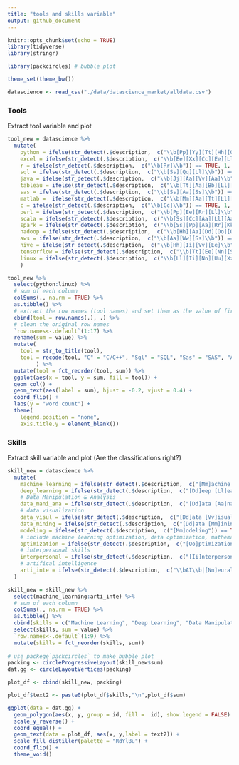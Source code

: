 ```yaml
---
title: "tools and skills variable"
output: github_document
---
```


```r
knitr::opts_chunk$set(echo = TRUE)
library(tidyverse)
library(stringr)

library(packcircles) # bubble plot

theme_set(theme_bw())
```

```r
datascience <- read_csv("./data/datascience_market/alldata.csv")
```

### Tools

Extract tool variable and plot
```r
tool_new = datascience %>% 
  mutate(
    python = ifelse(str_detect(.$description,  c("\\b[Pp][Yy][Tt][Hh][Oo][Nn]\\b")) == TRUE, 1, 0),
    excel = ifelse(str_detect(.$description,  c("\\b[Ee][Xx][Cc][Ee][Ll]\\b")) == TRUE, 1, 0),
    r = ifelse(str_detect(.$description,  c("\\b[Rr]\\b")) == TRUE, 1, 0),
    sql = ifelse(str_detect(.$description,  c("\\b[Ss][Qq][Ll]\\b")) == TRUE, 1, 0),
    java = ifelse(str_detect(.$description,  c("\\b[Jj][Aa][Vv][Aa]\\b")) == TRUE, 1, 0),
    tableau = ifelse(str_detect(.$description,  c("\\b[Tt][Aa][Bb][Ll][Ee][Aa][Uu]\\b")) == TRUE, 1, 0),
    sas = ifelse(str_detect(.$description,  c("\\b[Ss][Aa][Ss]\\b")) == TRUE, 1, 0),
    matlab =  ifelse(str_detect(.$description,  c("\\b[Mm][Aa][Tt][Ll][Aa][Bb]\\b")) == TRUE, 1, 0),
    c = ifelse(str_detect(.$description,  c("\\b[Cc]\\b")) == TRUE, 1, 0),
    perl = ifelse(str_detect(.$description,  c("\\b[Pp][Ee][Rr][Ll]\\b")) == TRUE, 1, 0), 
    scala = ifelse(str_detect(.$description,  c("\\b[Ss][Cc][Aa][Ll][Aa]\\b")) == TRUE, 1, 0), 
    spark = ifelse(str_detect(.$description,  c("\\b[Ss][Pp][Aa][Rr][Kk]\\b")) == TRUE, 1, 0), 
    hadoop = ifelse(str_detect(.$description,  c("\\b[Hh][Aa][Dd][Oo][Oo][Pp]\\b")) == TRUE, 1, 0), 
    aws = ifelse(str_detect(.$description,  c("\\b[Aa][Ww][Ss]\\b")) == TRUE, 1, 0),
    hive = ifelse(str_detect(.$description,  c("\\b[Hh][Ii][Vv][Ee]\\b")) == TRUE, 1, 0),
    tensorflow = ifelse(str_detect(.$description,  c("\\b[Tt][Ee][Nn][Ss][Oo][Rr][Ff][Ll][Oo][Ww]\\b")) == TRUE, 1, 0),
    linux = ifelse(str_detect(.$description,  c("\\b[Ll][Ii][Nn][Uu][Xx]\\b")) == TRUE, 1, 0)
    )
```

```r
tool_new %>% 
  select(python:linux) %>% 
  # sum of each column
  colSums(., na.rm = TRUE) %>% 
  as.tibble() %>% 
  # extract the row names (tool names) and set them as the value of first column
  cbind(tool = row.names(.), .) %>% 
  # clean the original row names
  `row.names<-.default`(1:17) %>% 
  rename(sum = value) %>% 
  mutate(
    tool = str_to_title(tool),
    tool = recode(tool, "C" = "C/C++", "Sql" = "SQL", "Sas" = "SAS", "Aws" = "AWS")
         ) %>% 
  mutate(tool = fct_reorder(tool, sum)) %>% 
  ggplot(aes(x = tool, y = sum, fill = tool)) +
  geom_col() +
  geom_text(aes(label = sum), hjust = -0.2, vjust = 0.4) +
  coord_flip() +
  labs(y = "word count") +
  theme(
    legend.position = "none",
    axis.title.y = element_blank())
```


### Skills

Extract skill variable and plot (Are the classifications right?)

```r
skill_new = datascience %>%
  mutate(
    machine_learning = ifelse(str_detect(.$description,  c("[Mm]achine [Ll]earning")) == TRUE, 1, 0),
    deep_learning = ifelse(str_detect(.$description,  c("[Dd]eep [Ll]earning")) == TRUE, 1, 0),
    # Data Manipulation & Analysis
    data_mani_ana = ifelse(str_detect(.$description,  c("[Dd]ata [Aa]nalysis|[Dd]ata [Mm]anipulation|[Dd]ata [Mm]anagement|[Dd]ata [Ee]valuation|[Ss]tatistical [Aa]nalysis|[Rr]egression")) == TRUE, 1, 0),
    # data visualization
    data_visul = ifelse(str_detect(.$description,  c("[Dd]ata [Vv]isualization")) == TRUE, 1, 0),
    data_mining = ifelse(str_detect(.$description,  c("[Dd]ata [Mm]ining")) == TRUE, 1, 0),
    modeling = ifelse(str_detect(.$description,  c("[Mm]odeling")) == TRUE, 1, 0),
    # include machine learning optimization, data optimization, mathematical optimization???
    optimization = ifelse(str_detect(.$description,  c("[Oo]ptimization")) == TRUE, 1, 0),
    # interpersonal skills
    interpersonal = ifelse(str_detect(.$description,  c("[Ii]nterpersonal [Ss]kill|[Cc]ommunication|[Ll]istening [Ss]kill|[Tt]eam [Ww]orking|[Nn]egotiation|[Ee]motional [Ii]ntelligence|[Cc]onflict [Rr]esolution|[Pp]roblem [Ss]olving|[Dd]ecision [Mm]aking")) == TRUE, 1, 0),
    # artifical intelligence
    arti_inte = ifelse(str_detect(.$description,  c("\\bAI\\b|[Nn]eural [Nn]etwork")) == TRUE, 1, 0)
  )
```

```r
skill_new = skill_new %>% 
  select(machine_learning:arti_inte) %>% 
  # sum of each column
  colSums(., na.rm = TRUE) %>% 
  as.tibble() %>% 
  cbind(skills = c("Machine Learning", "Deep Learning", "Data Manipulation & Analysis", "Data Visualization", "Data Mining", "Modeling", "Optimization", "Interpersonal Skills", "Artifical Intelligence"), .$value) %>% 
  select(skills, sum = value) %>% 
  `row.names<-.default`(1:9) %>% 
  mutate(skills = fct_reorder(skills, sum))
  
# use packege`packcircles` to make bubble plot
packing <- circleProgressiveLayout(skill_new$sum)
dat.gg <- circleLayoutVertices(packing)

plot_df <- cbind(skill_new, packing) 

plot_df$text2 <- paste0(plot_df$skills,"\n",plot_df$sum)

ggplot(data = dat.gg) +
  geom_polygon(aes(x, y, group = id, fill =  id), show.legend = FALSE) +
  scale_y_reverse() +
  coord_equal() +
  geom_text(data = plot_df, aes(x, y,label = text2)) +
  scale_fill_distiller(palette = "RdYlBu") +
  coord_flip() +
  theme_void()
  
```


